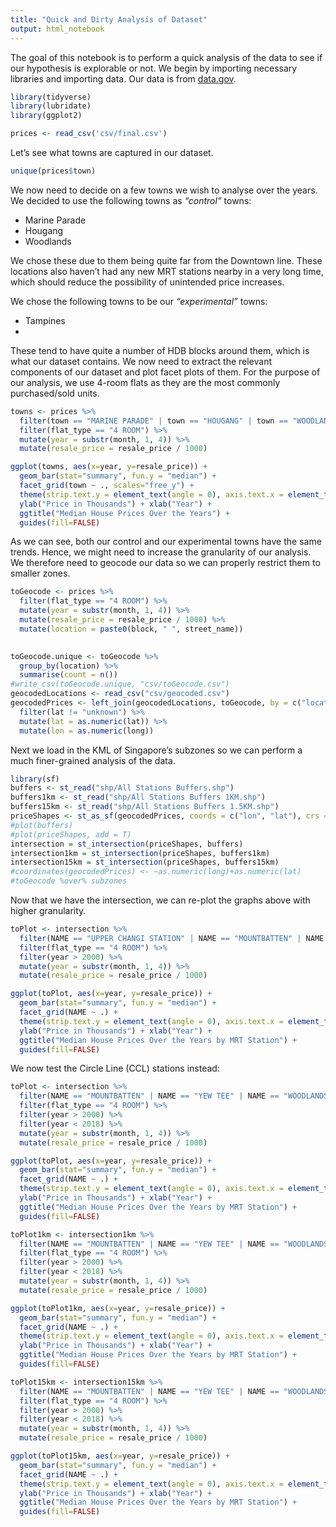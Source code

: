 ```yaml
---
title: "Quick and Dirty Analysis of Dataset"
output: html_notebook
---
```


The goal of this notebook is to perform a quick analysis of the data to see if our hypothesis is explorable or not. We begin by importing necessary libraries and importing data. Our data is from [data.gov](https://data.gov.sg/dataset/resale-flat-prices).

```r
library(tidyverse)
library(lubridate)
library(ggplot2)

prices <- read_csv('csv/final.csv')
```

Let's see what towns are captured in our dataset.
```r
unique(prices$town)
```

We now need to decide on a few towns we wish to analyse over the years. We decided to use the following towns as *"control"* towns:

* Marine Parade
* Hougang
* Woodlands

We chose these due to them being quite far from the Downtown line. These locations also haven't had any new MRT stations nearby in a very long time, which should reduce the possibility of unintended price increases.

We chose the following towns to be our *"experimental"* towns:

* Tampines
* 

These tend to have quite a number of HDB blocks around them, which is what our dataset contains. We now need to extract the relevant components of our dataset and plot facet plots of them. For the purpose of our analysis, we use 4-room flats as they are the most commonly purchased/sold units.

```r
towns <- prices %>%
  filter(town == "MARINE PARADE" | town == "HOUGANG" | town == "WOODLANDS" | town == "TAMPINES") %>%
  filter(flat_type == "4 ROOM") %>%
  mutate(year = substr(month, 1, 4)) %>%
  mutate(resale_price = resale_price / 1000)

ggplot(towns, aes(x=year, y=resale_price)) +
  geom_bar(stat="summary", fun.y = "median") +
  facet_grid(town ~ ., scales="free_y") +
  theme(strip.text.y = element_text(angle = 0), axis.text.x = element_text(angle = 60, hjust = 1)) +
  ylab("Price in Thousands") + xlab("Year") + 
  ggtitle("Median House Prices Over the Years") +
  guides(fill=FALSE)
```

As we can see, both our control and our experimental towns have the same trends. Hence, we might need to increase the granularity of our analysis. We therefore need to geocode our data so we can properly restrict them to smaller zones.

```r
toGeocode <- prices %>%
  filter(flat_type == "4 ROOM") %>%
  mutate(year = substr(month, 1, 4)) %>%
  mutate(resale_price = resale_price / 1000) %>%
  mutate(location = paste0(block, " ", street_name))
  

toGeocode.unique <- toGeocode %>%
  group_by(location) %>%
  summarise(count = n())
#write_csv(toGeocode.unique, "csv/toGeocode.csv")
geocodedLocations <- read_csv("csv/geocoded.csv")
geocodedPrices <- left_join(geocodedLocations, toGeocode, by = c("location" = "location")) %>%
  filter(lat != "unknown") %>%
  mutate(lat = as.numeric(lat)) %>%
  mutate(lon = as.numeric(long))
```

Next we load in the KML of Singapore's subzones so we can perform a much finer-grained analysis of the data.

```r
library(sf)
buffers <- st_read("shp/All Stations Buffers.shp")
buffers1km <- st_read("shp/All Stations Buffers 1KM.shp")
buffers15km <- st_read("shp/All Stations Buffers 1.5KM.shp")
priceShapes <- st_as_sf(geocodedPrices, coords = c("lon", "lat"), crs = 4326)
#plot(buffers)
#plot(priceShapes, add = T)
intersection = st_intersection(priceShapes, buffers)
intersection1km = st_intersection(priceShapes, buffers1km)
intersection15km = st_intersection(priceShapes, buffers15km)
#coordinates(geocodedPrices) <- ~as.numeric(long)+as.numeric(lat)
#toGeocode %over% subzones
```

Now that we have the intersection, we can re-plot the graphs above with higher granularity.
```r
toPlot <- intersection %>%
  filter(NAME == "UPPER CHANGI STATION" | NAME == "MOUNTBATTEN" | NAME == "YEW TEE" | NAME == "WOODLANDS MRT STATION" | NAME == "TOA PAYOH" | NAME == "BUKIT PANJANG" | NAME == "TAMPINES EAST STATION" | NAME == "LITTLE INDIA STATION") %>%
  filter(flat_type == "4 ROOM") %>%
  filter(year > 2000) %>%
  mutate(year = substr(month, 1, 4)) %>%
  mutate(resale_price = resale_price / 1000)

ggplot(toPlot, aes(x=year, y=resale_price)) +
  geom_bar(stat="summary", fun.y = "median") +
  facet_grid(NAME ~ .) +
  theme(strip.text.y = element_text(angle = 0), axis.text.x = element_text(angle = 60, hjust = 1)) +
  ylab("Price in Thousands") + xlab("Year") + 
  ggtitle("Median House Prices Over the Years by MRT Station") +
  guides(fill=FALSE)
```

We now test the Circle Line (CCL) stations instead:
```r
toPlot <- intersection %>%
  filter(NAME == "MOUNTBATTEN" | NAME == "YEW TEE" | NAME == "WOODLANDS MRT STATION" | NAME == "HOLLAND VILLAGE" | NAME == "TELOK BLANGAH" | NAME == "JURONG EAST" | NAME == "PAYA LEBAR MRT STATION" | NAME == "BUONA VISTA" | NAME == "MARYMOUNT" | NAME == "CHOA CHU KANG") %>%
  filter(flat_type == "4 ROOM") %>%
  filter(year > 2000) %>%
  filter(year < 2018) %>%
  mutate(year = substr(month, 1, 4)) %>%
  mutate(resale_price = resale_price / 1000)

ggplot(toPlot, aes(x=year, y=resale_price)) +
  geom_bar(stat="summary", fun.y = "median") +
  facet_grid(NAME ~ .) +
  theme(strip.text.y = element_text(angle = 0), axis.text.x = element_text(angle = 60, hjust = 1)) +
  ylab("Price in Thousands") + xlab("Year") + 
  ggtitle("Median House Prices Over the Years by MRT Station") +
  guides(fill=FALSE)
```

```r
toPlot1km <- intersection1km %>%
  filter(NAME == "MOUNTBATTEN" | NAME == "YEW TEE" | NAME == "WOODLANDS MRT STATION" | NAME == "HOLLAND VILLAGE" | NAME == "TELOK BLANGAH" | NAME == "JURONG EAST" | NAME == "PAYA LEBAR MRT STATION" | NAME == "BUONA VISTA" | NAME == "MARYMOUNT" | NAME == "CHOA CHU KANG") %>%
  filter(flat_type == "4 ROOM") %>%
  filter(year > 2000) %>%
  filter(year < 2018) %>%
  mutate(year = substr(month, 1, 4)) %>%
  mutate(resale_price = resale_price / 1000)

ggplot(toPlot1km, aes(x=year, y=resale_price)) +
  geom_bar(stat="summary", fun.y = "median") +
  facet_grid(NAME ~ .) +
  theme(strip.text.y = element_text(angle = 0), axis.text.x = element_text(angle = 60, hjust = 1)) +
  ylab("Price in Thousands") + xlab("Year") + 
  ggtitle("Median House Prices Over the Years by MRT Station") +
  guides(fill=FALSE)
```

```r
toPlot15km <- intersection15km %>%
  filter(NAME == "MOUNTBATTEN" | NAME == "YEW TEE" | NAME == "WOODLANDS MRT STATION" | NAME == "HOLLAND VILLAGE" | NAME == "TELOK BLANGAH" | NAME == "JURONG EAST" | NAME == "PAYA LEBAR MRT STATION" | NAME == "BUONA VISTA" | NAME == "MARYMOUNT" | NAME == "CHOA CHU KANG") %>%
  filter(flat_type == "4 ROOM") %>%
  filter(year > 2000) %>%
  filter(year < 2018) %>%
  mutate(year = substr(month, 1, 4)) %>%
  mutate(resale_price = resale_price / 1000)

ggplot(toPlot15km, aes(x=year, y=resale_price)) +
  geom_bar(stat="summary", fun.y = "median") +
  facet_grid(NAME ~ .) +
  theme(strip.text.y = element_text(angle = 0), axis.text.x = element_text(angle = 60, hjust = 1)) +
  ylab("Price in Thousands") + xlab("Year") + 
  ggtitle("Median House Prices Over the Years by MRT Station") +
  guides(fill=FALSE)
```


